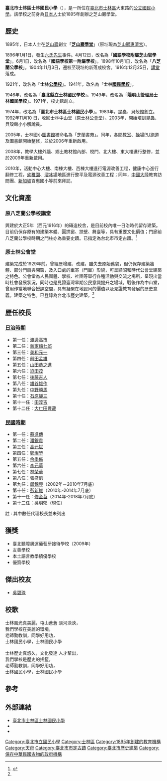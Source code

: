 {{Infobox School
| name = 臺北市士林區士林國民小學
| other_name =Taipei Municipal Shilin Elementary School
| image = [[File:Taipei_Municipal_Shilin_Elementary_School_20170409.jpg|300px]]
| motto =
| established = 明治28年（1895年）
| type = 市立國小
| affiliation = 公立
| district = [[臺北市|臺北市]][[士林區|士林區]]
| grades = 小一至小六，附設幼稚園
| president =
| principal = [[吳明郁|吳明郁]]（2018年8月到任）
| dean =
| faculty =
| staff =
| students =
| conference =
| colors =   
| mascot =
| free_label = 招生性別
| free_text = 男女兼收
| free_label2 =
| free_text2 =
| free_label3 =
| magazine =
| free_text3 =
| location = {{flagicon|TWN}}[[臺北市|臺北市]][[士林區|士林區]]大東路165號
| information =
| website = [https://www.slps.tp.edu.tw/nss/p/index www.slps.tp.edu.tw]
|telephone=+886-2-2881-2231
|fax =+886-2-2883-1121
|address=
}}
{{TW monument
| name      =  原八芝蘭公學校講堂
| image     =  File:原八芝蘭公學校講堂.jpg
| class     =  學校
| level     =  直轄市定古蹟
| date      = 2017年7月4日
| abolition =  
| location  =  {{TWN}}台北市士林區大東路165號
| cost      =  
| material  =  
| time      = 
| owner     =  
| reg_url   =  https://nchdb.boch.gov.tw/assets/advanceSearch/monument/20170704000001
| coordinates = 
| pushpin_map = 
}}
{{TW monument
| name      =  原士林公會堂
| image     =  File:士林公會堂.jpg
| class     =  公共建築
| level     =  歷史建築
| date      = 2017年4月5日
| abolition =  
| location  =  {{TWN}}台北市士林區大東路145號
| cost      =  
| material  =  
| time      = 
| owner     =  
| reg_url   =  https://nchdb.boch.gov.tw/assets/advanceSearch/historicalBuilding/20170405000001
| coordinates = 
| pushpin_map = 
}}
'''臺北市士林區士林國民小學'''（{{Lang-en|Taipei Municipal Shilin Elementary School}}），是一所位在[[臺北市|臺北市]][[士林區|士林區]]大東路的[[公立學校|公立]][[國民小學|國民小學]]。該學校之前身為[[日本人|日本人]]士於1895年創辦之芝山巖學堂。

== 歷史 ==
1895年，日本人士在[[芝山巖|芝山巖]]創立「'''[[芝山巖學堂|芝山巖學堂]]'''」（原址現為[[芝山巖惠濟宮|芝山巖惠濟宮]]）。

1896年1月1日，發生[[六氏先生|六氏先生]]事件。4月12日，改名為「'''國語學校附屬芝山岩學堂'''」。6月1日，改名為「'''國語學校第一附屬學校'''」。1898年10月1日，改名為「'''八芝蘭公學校'''」。1904年11月3日，遷校至現址的新落成校舍。1916年12月25日，[[原八芝蘭公學校講堂|講堂]]落成。

1921年，改名為「'''士林[[公學校|公學校]]'''」。1941年，改名為「'''士林[[國民學校|國民學校]]'''」。

1946年，改名為「'''[[臺北縣|臺北縣]]立士林國民學校'''」。1949年，改名為「'''[[陽明山管理局|陽明山管理局]]士林國民學校'''」。1971年，校史館創立。

1974年，改名為「'''臺北市士林區士林國民小學'''」。1983年，昆蟲、貝殼館創立。1992年11月10 日，收回士林中山堂（原[[士林公會堂|士林公會堂]]）。2003年，開始培訓昆蟲、貝殼館小小解說員。

2005年，士林國小[[圖書館|圖書館]]被命名為「芝蘭書苑」。同年，各間[[教室|教室]]、[[操場|操場]][[聚氨酯|PU]]跑道及圖書館開始整修，並於2006年重新啟用。

2008年，教學大樓外牆、鄉土教材館內部、校門、北大樓、東大樓進行整修，並於2009年重新啟用。

2010年，活動中心大樓、南棟大樓、西棟大樓進行電源改善工程，健康中心進行翻修工程，[[幼稚園|幼稚園]]、[[溜冰場|溜冰場]]地區進行整平及電源改善工程；同年，[[中國大陸|中國大陸]]教育訪問團、[[新加坡|新加坡]]百惠國小等前來拜訪。

== 文化資產 ==
=== 原八芝蘭公學校講堂 ===
{{main|原八芝蘭公學校講堂}} 
興建於大正5年（西元1916年）的磚造校舍，是目前校內唯一日治時代留存建築。目前仍保存原有的建築本體、圓拱窗、扶壁、舞臺等，具有重要文化價值；門廊前八芝蘭公學校時期之門柱亦為重要史蹟。已指定為台北市市定古蹟。<ref name="#1">{{Cite web|url=https://www.culture.gov.taipei/download.do?fileName=/d_upload_tca_pro/cms/file/A0/B0/C0/D0/E13/F900/8aa21974-5cde-4ba3-83e5-5473e090e134.pdf|title=臺北市文化資產審議委員會第89 次會議紀錄 |work=臺北市政府文化局|accessdate=2017-02-16|author=|date=2017-01-17|publisher=|archive-date=2017-02-16|archive-url=https://web.archive.org/web/20170216220210/https://www.culture.gov.taipei/download.do?fileName=%2Fd_upload_tca_pro%2Fcms%2Ffile%2FA0%2FB0%2FC0%2FD0%2FE13%2FF900%2F8aa21974-5cde-4ba3-83e5-5473e090e134.pdf|dead-url=no}}</ref>

=== 原士林公會堂 ===
建築完成於1929年前。曾經歷增建、改建，雖失去原始舊貌，但仍保存建築牆體、部分門扇與開窗，及入口處的車寄（門廊）形貌，可呈顯昭和時代公會堂建築之特色。公會堂為人民團體、學校、社團等舉行各種活動與交流之場所，呈現出當時社會發展狀況，同時也是見證臺灣早期公民意識提升之場域。戰後作為中山堂，曾用作當地聯合授課空間，具有凝聚在地認同的價值以及見證教育發展的歷史意義。建築之特色。已登錄為台北市歷史建築。<ref name="#1"/>

== 歷任校長 ==
=== [[台灣日治時期|日治時期]] ===
*第一任：[[渡邊高市|渡邊高市]]
*第二任：[[新家鶴七郎|新家鶴七郎]]
*第三任：[[美和元一|美和元一]]
*第四任：[[前田孟雄|前田孟雄]]
*第五任：[[山田恭之進|山田恭之進]]
*第六任：[[迫田茂|迫田茂]]
*第七任：[[後藤吉人|後藤吉人]]
*第八任：[[雄谷雄作|雄谷雄作]]
*第九任：[[中野勝馬|中野勝馬]]
*第十任：[[石原靜三|石原靜三]]
*第十一任：[[田淳吉|田淳吉]]
*第十二任：[[大仁田豐藏|大仁田豐藏]]

=== [[民國時期|民國時期]] ===
*第一任：[[蘇進傳|蘇進傳]]
*第二任：[[潘銀貴|潘銀貴]]
*第三任：[[高元斌|高元斌]]
*第四任：[[鄭燦堃|鄭燦堃]]
*第五任：[[余季佈|余季佈]]
*第六任：[[李元華|李元華]]
*第七任：[[林榮華|林榮華]]
*第八任：[[張盛凱|張盛凱]]
*第九任：[[邱錦興|邱錦興]]（2002年－2010年7月底）
*第十任：[[彭新維|彭新維]]（2010年-2014年7月底）
*第十一任：[[修金莒|修金莒]]（2014年-2018年7月底）
*第十二任：[[吳明郁|吳明郁]]（現任）

註 : 其中數任代理校長並未列出

== 獲獎 ==
* 臺北聽障奧運葡萄牙接待學校（2009年）
* 友善學校
* 本土語言教學績優學校
* 優質學校

== 傑出校友 ==
* [[吳碧珠|吳碧珠]]

== 校歌 ==
士林風光真美麗，屯山蒼蒼 淡河泱泱，<br />我們學校在美麗的環境，<br />老師勤教訓，同學好用功，<br />士林國民小學，士林國民小學<br /><br />士林歷史真悠久，文化發達 人才輩出，<br />我們學校是歷史的搖籃，<br />老師勤教訓，同學好用功，<br />士林國民小學，士林國民小學

== 參考 ==
{{Reflist|colwidth=|}}

== 外部連結 ==
{{Commonscat|Taipei Municipal Shilin Elementary School}}
* [http://www.slps.tp.edu.tw/ 臺北市士林區士林國民小學] {{Wayback|url=http://www.slps.tp.edu.tw/ |date=20200127020721 }}
* {{facebook|士林國小風華再現-1903138476442868|士林國小風華再現}}
* {{youtube|channel=UCrCAgdbbh9L1qcib_hhbj-Q|臺北市士林國小}}

{{臺北市文化資產}}
{{台北市小學列表}}

[[Category:臺北市立國民小學|Category:臺北市立國民小學]]
[[Category:士林區|Category:士林區]]
[[Category:1895年創建的教育機構|Category:1895年創建的教育機構]]
[[Category:天母|Category:天母]]
[[Category:臺北市市定古蹟|Category:臺北市市定古蹟]]
[[Category:臺北市歷史建築|Category:臺北市歷史建築]]
[[Category:保存中華民國古物的政府機構|Category:保存中華民國古物的政府機構]]